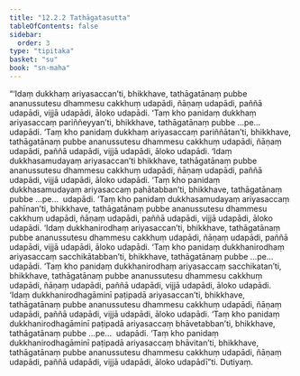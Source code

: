 ```yaml
---
title: "12.2.2 Tathāgatasutta"
tableOfContents: false
sidebar:
  order: 3
type: "tipitaka"
basket: "su"
book: "sn-maha"
---
```



<DynamicBreadcrumb />

<Division number="1082" book="sn-maha" bookNo="14" page="371">

<Paragraph number="2221" book="sn-maha">
“‘Idaṃ dukkhaṃ ariyasaccan’ti, bhikkhave, tathāgatānaṃ pubbe ananussutesu dhammesu cakkhuṃ udapādi, ñāṇaṃ udapādi, paññā udapādi, vijjā udapādi, āloko udapādi. ‘Taṃ kho panidaṃ dukkhaṃ ariyasaccaṃ pariññeyyan’ti, bhikkhave, tathāgatānaṃ pubbe …pe…  udapādi. ‘Taṃ kho panidaṃ dukkhaṃ ariyasaccaṃ pariññātan’ti, bhikkhave, tathāgatānaṃ pubbe ananussutesu dhammesu cakkhuṃ udapādi, ñāṇaṃ udapādi, paññā udapādi, vijjā udapādi, āloko udapādi.
</Paragraph>

<Paragraph number="2222" book="sn-maha">
‘Idaṃ dukkhasamudayaṃ ariyasaccan’ti bhikkhave, tathāgatānaṃ pubbe ananussutesu dhammesu cakkhuṃ udapādi, ñāṇaṃ udapādi, paññā udapādi, vijjā udapādi, āloko udapādi. ‘Taṃ kho panidaṃ dukkhasamudayaṃ ariyasaccaṃ pahātabban’ti, bhikkhave, tathāgatānaṃ pubbe …pe…  udapādi. ‘Taṃ kho panidaṃ dukkhasamudayaṃ ariyasaccaṃ pahīnan’ti, bhikkhave, tathāgatānaṃ pubbe ananussutesu dhammesu cakkhuṃ udapādi, ñāṇaṃ udapādi, paññā udapādi, vijjā udapādi, āloko udapādi.
</Paragraph>

<Paragraph number="2223" book="sn-maha">
‘Idaṃ dukkhanirodhaṃ ariyasaccan’ti, bhikkhave, tathāgatānaṃ pubbe ananussutesu dhammesu cakkhuṃ udapādi, ñāṇaṃ udapādi, paññā udapādi, vijjā udapādi, āloko udapādi. ‘Taṃ kho panidaṃ dukkhanirodhaṃ ariyasaccaṃ sacchikātabban’ti, bhikkhave, tathāgatānaṃ pubbe …pe…  udapādi. ‘Taṃ kho panidaṃ dukkhanirodhaṃ ariyasaccaṃ sacchikatan’ti, bhikkhave, tathāgatānaṃ pubbe ananussutesu dhammesu cakkhuṃ udapādi, ñāṇaṃ udapādi, paññā udapādi, vijjā udapādi, āloko udapādi.
</Paragraph>

<Paragraph number="2224" book="sn-maha">
‘Idaṃ dukkhanirodhagāminī paṭipadā ariyasaccan’ti, bhikkhave, tathāgatānaṃ pubbe ananussutesu dhammesu cakkhuṃ udapādi, ñāṇaṃ udapādi, paññā udapādi, vijjā udapādi, āloko udapādi. ‘Taṃ kho panidaṃ dukkhanirodhagāminī paṭipadā ariyasaccaṃ bhāvetabban’ti, bhikkhave, tathāgatānaṃ pubbe …pe…  udapādi. ‘Taṃ kho panidaṃ dukkhanirodhagāminī paṭipadā ariyasaccaṃ bhāvitan’ti, bhikkhave, tathāgatānaṃ pubbe ananussutesu dhammesu cakkhuṃ udapādi, ñāṇaṃ udapādi, paññā udapādi, vijjā udapādi, āloko udapādī”ti.

</Paragraph>
</Division>

<Paragraph number="2225" type="center" book="sn-maha">
Dutiyaṃ.
</Paragraph>